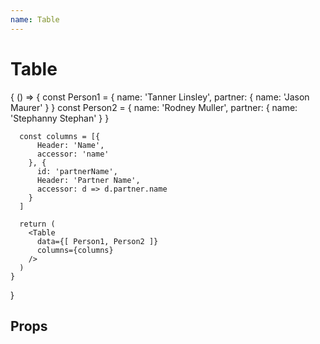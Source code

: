 ```yaml
---
name: Table
---
```




# Table

<Playground>
  {
    () => {
      const Person1 = {
        name: 'Tanner Linsley',
        partner: {
          name: 'Jason Maurer'
        }
      }
      const Person2 = {
        name: 'Rodney Muller',
        partner: {
          name: 'Stephanny Stephan'
        }
      }

      const columns = [{
          Header: 'Name',
          accessor: 'name'
        }, {
          id: 'partnerName',
          Header: 'Partner Name',
          accessor: d => d.partner.name
        }
      ]

      return (
        <Table
          data={[ Person1, Person2 ]}
          columns={columns}
        />
      )
    }
  }
</Playground>

## Props

<PropsTable of={Table} />
